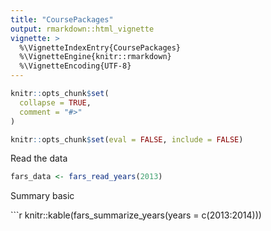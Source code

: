 ```yaml
---
title: "CoursePackages"
output: rmarkdown::html_vignette
vignette: >
  %\VignetteIndexEntry{CoursePackages}
  %\VignetteEngine{knitr::rmarkdown}
  %\VignetteEncoding{UTF-8}
---
```


```r
knitr::opts_chunk$set(
  collapse = TRUE,
  comment = "#>"
)
```

```r
knitr::opts_chunk$set(eval = FALSE, include = FALSE)
```

Read the data

```r
fars_data <- fars_read_years(2013)
```
Summary basic

```r
knitr::kable(fars_summarize_years(years = c(2013:2014))) 
